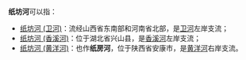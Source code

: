 '''纸坊河'''可以指：
*[[纸坊河_(卫河)|纸坊河 (卫河)]]：流经山西省东南部和河南省北部，是[[卫河|卫河]]左岸支流；
*[[纸坊河_(香溪河)|纸坊河 (香溪河)]]：位于湖北省兴山县，是[[香溪河|香溪河]]左岸支流；
*[[纸坊河_(黄洋河)|纸坊河 (黄洋河)]]：也作'''纸房河'''，位于陕西省安康市，是[[黄洋河_(汉江)|黄洋河]]右岸支流。
{{disambig|cat=三字河名消歧义|Z}}